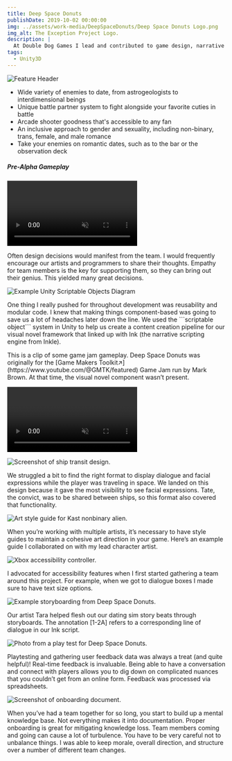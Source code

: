 ```yaml
---
title: Deep Space Donuts
publishDate: 2019-10-02 00:00:00
img: ../assets/work-media/DeepSpaceDonuts/Deep Space Donuts Logo.png
img_alt: The Exception Project Logo.
description: |
  At Double Dog Games I lead and contributed to game design, narrative design, QA, UX and C# scripting.
tags:
  - Unity3D
---
```



<Aside 
  emoji="🚀 "
  title="Role: Technical Designer, QA, Lead"
  involvement="Dec 2017 - Jul 2020"
  tools="Unity3D"
  status="Unreleased"
  developer="Double Dog Games"
/>

<div>
  <img src="../assets/work-media/DeepSpaceDonuts/DSD-Feature Header.png" alt="Feature Header" />
</div>

- Wide variety of enemies to date, from astrogeologists to interdimensional beings
- Unique battle partner system to fight alongside your favorite cuties in battle
- Arcade shooter goodness that's accessible to any fan
- An inclusive approach to gender and sexuality, including non-binary, trans, female, and male romance
- Take your enemies on romantic dates, such as to the bar or the observation deck

##### Pre-Alpha Gameplay

<Video
  path="../assets/work-media/DeepSpaceDonuts/Deep Space Donuts video.mp4"
  autoplay="autoplay"
  loop="loop"
  muted="muted"
/>

Often design decisions would manifest from the team. I would frequently encourage our artists and programmers to share their thoughts. Empathy for team members is the key for supporting them, so they can bring out their genius. This yielded many great decisions.

<div className="flex-container">
  <img class="lightbox-image" src="../assets/work-media/DeepSpaceDonuts/Unity Components.png" alt="Example Unity Scriptable Objects Diagram" />
  
  <p>One thing I really pushed for throughout development was reusability and modular code. I knew that making things component-based was going to save us a lot of headaches later down the line. We used the ```scriptable object``` system in Unity to help us create a content creation pipeline for our visual novel framework that linked up with Ink (the narrative scripting engine from Inkle).</p>
</div>

<div className="flex-container">
  <p>This is a clip of some game jam gameplay. Deep Space Donuts was originally for the [Game Makers Toolkit↗](https://www.youtube.com/@GMTK/featured) Game Jam run by Mark Brown. At that time, the visual novel component wasn’t present.</p>
</div>

<Video
    path="../assets/work-media/DeepSpaceDonuts/DSD-Gameplay-GMTK-Jam.mp4"
    autoplay="autoplay"
    loop="loop"
    muted="muted"
/>

<div className="flex-container">
  <img class="lightbox-image" src="../assets/work-media/DeepSpaceDonuts/DSD-Design Decisions.png" alt="Screenshot of ship transit design." />
  
  <p>We struggled a bit to find the right format to display dialogue and facial expressions while the player was traveling in space. We landed on this design because it gave the most visibility to see facial expressions. Tate, the convict, was to be shared between ships, so this format also covered that functionality.</p>
</div>

<div className="flex-container">
  <img class="lightbox-image" src="../assets/work-media/DeepSpaceDonuts/DSD-Kast-Style-Guide.png" alt="Art style guide for Kast nonbinary alien." />
  
  <p>When you’re working with multiple artists, it’s necessary to have style guides to maintain a cohesive art direction in your game. Here’s an example guide I collaborated on with my lead character artist.</p>
</div>

<div className="flex-container">
  <img class="lightbox-image" src="../assets/work-media/DeepSpaceDonuts/DSD-Accessibility.png" alt="Xbox accessibility controller." />
  
  <p>I advocated for accessibility features when I first started gathering a team around this project. For example, when we got to dialogue boxes I made sure to have text size options.</p>
</div>

<div className="flex-container">
  <img class="lightbox-image" src="../assets/work-media/DeepSpaceDonuts/DSD-Storyboarding.png" alt="Example storyboarding from Deep Space Donuts." />
  
  <p>Our artist Tara helped flesh out our dating sim story beats through storyboards. The annotation [1-2A] refers to a corresponding line of dialogue in our Ink script.</p>
</div>

<div className="flex-container">
  <img class="lightbox-image" src="../assets/work-media/DeepSpaceDonuts/DSD-Playtesting.png" alt="Photo from a play test for Deep Space Donuts." />
  
  <p>Playtesting and gathering user feedback data was always a treat (and quite helpful)! Real-time feedback is invaluable. Being able to have a conversation and connect with players allows you to dig down on complicated nuances that you couldn’t get from an online form. Feedback was processed via spreadsheets.</p>
</div>

<div className="flex-container">
  <img class="lightbox-image" src="../assets/work-media/DeepSpaceDonuts/Onboarding Doc.png" alt="Screenshot of onboarding document." />
  
  <p>When you’ve had a team together for so long, you start to build up a mental knowledge base. Not everything makes it into documentation. Proper onboarding is great for mitigating knowledge loss. Team members coming and going can cause a lot of turbulence. You have to be very careful not to unbalance things. I was able to keep morale, overall direction, and structure over a number of different team changes.</p>
</div>